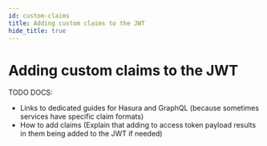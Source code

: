 ```yaml
---
id: custom-claims
title: Adding custom claims to the JWT
hide_title: true
---
```


# Adding custom claims to the JWT

TODO DOCS:
- Links to dedicated guides for Hasura and GraphQL (because sometimes services have specific claim formats)
- How to add claims (Explain that adding to access token payload results in them being added to the JWT if needed)